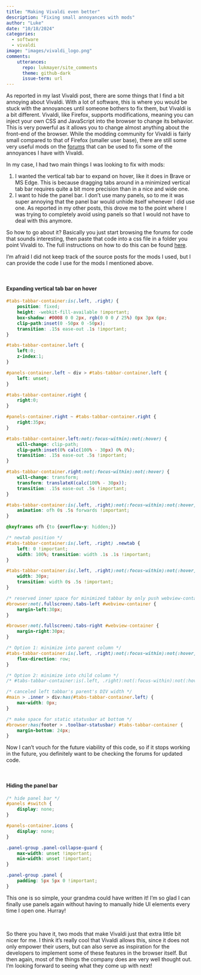 ```yaml
---
title: "Making Vivaldi even better"
description: "Fixing small annoyances with mods"
author: "Luke"
date: "10/18/2024"
categories:
  - software
  - vivaldi
image: "images/vivaldi_logo.png"
comments:
    utterances:
      repo: lukmayer/site_comments
      theme: github-dark
      issue-term: url
---
```


As reported in my last Vivaldi post, there are some things that I find a bit annoying about Vivaldi.
With a lot of software, this is where you would be stuck with the annoyances until someone bothers to fix them, but Vivaldi is a bit different.
Vivaldi, like Firefox, supports modifications, meaning you can inject your own CSS and JavaScript into the browser to change its behavior. This is very powerful as it allows you to change almost anything about the front-end of the browser. 
While the modding community for Vivaldi is fairly small compared to that of Firefox (smaller user base), there are still some very useful mods on the [forums](https://forum.vivaldi.net/category/52/modifications) that can be used to fix some of the annoyances I have with Vivaldi.

In my case, I had two main things I was looking to fix with mods:

1) I wanted the vertical tab bar to expand on hover, like it does in Brave or MS Edge. This is because dragging tabs around in a minimized vertical tab bar requires quite a bit more precision than in a nice and wide one.
2) I want to hide the panel bar. I don't use many panels, so to me it was super annoying that the panel bar would unhide itself whenever I did use one. As reported in my other posts, this drove me to the point where I was trying to completely avoid using panels so that I would not have to deal with this anymore. 

So how to go about it? Basically you just start browsing the forums for code that sounds interesting, then paste that code into a css file in a folder you point Vivaldi to. The full instructions on how to do this can be found [here](https://forum.vivaldi.net/topic/10549/modding-vivaldi).

I'm afraid I did not keep track of the source posts for the mods I used, but I can provide the code I use for the mods I mentioned above.

\

#### Expanding vertical tab bar on hover

```css
#tabs-tabbar-container:is(.left, .right) {
    position: fixed; 
    height: -webkit-fill-available !important;
    box-shadow: #0008 0 0 2px, rgb(0 0 0 / 25%) 0px 3px 6px;
    clip-path:inset(0 -50px 0 -50px);
    transition: .15s ease-out .1s !important;
}

#tabs-tabbar-container.left {
    left:0;
    z-index:1;
}

#panels-container.left ~ div > #tabs-tabbar-container.left {
    left: unset;
}

#tabs-tabbar-container.right {
    right:0;
}

#panels-container.right ~ #tabs-tabbar-container.right {
    right:35px;
}

#tabs-tabbar-container.left:not(:focus-within):not(:hover) {
    will-change: clip-path;
    clip-path:inset(0% calc(100% - 30px) 0% 0%);
    transition: .15s ease-out .5s !important;
}

#tabs-tabbar-container.right:not(:focus-within):not(:hover) {
    will-change: transform;
    transform: translateX(calc(100% - 30px));
    transition: .15s ease-out .5s !important;
}

#tabs-tabbar-container:is(.left, .right):not(:focus-within):not(:hover) > div.overflow .tab-strip {
    animation: ofh 0s .5s forwards !important;
}

@keyframes ofh {to {overflow-y: hidden;}}

/* newtab position */
#tabs-tabbar-container:is(.left, .right) .newtab {
    left: 0 !important;
    width: 100%; transition: width .1s .1s !important;
}

#tabs-tabbar-container:is(.left, .right):not(:focus-within):not(:hover) .newtab {
    width: 30px;
    transition: width 0s .5s !important;
}

/* reserved inner space for minimized tabbar by only push webview-container inward */
#browser:not(.fullscreen).tabs-left #webview-container {
    margin-left:30px;
}

#browser:not(.fullscreen).tabs-right #webview-container {
    margin-right:30px;
}

/* Option 1: minimize into parent column */
#tabs-tabbar-container:is(.left, .right):not(:focus-within):not(:hover) {
    flex-direction: row;
}

/* Option 2: minimize into child column */
/* #tabs-tabbar-container:is(.left, .right):not(:focus-within):not(:hover) {flex-direction: row-reverse;} */

/* canceled left tabbar's parent's DIV width */
#main > .inner > div:has(#tabs-tabbar-container.left) {
    max-width: 0px;
}

/* make space for static statusbar at bottom */
#browser:has(footer > .toolbar-statusbar) #tabs-tabbar-container {
    margin-bottom: 24px;
}

```

Now I can't vouch for the future viability of this code, so if it stops working in the future, you definitely want to be checking the forums for updated code. 

\

#### Hiding the panel bar

```css
/* hide panel bar */
#panels #switch {
    display: none;
}

#panels-container.icons {
    display: none;
}

.panel-group .panel-collapse-guard {
    max-width: unset !important;
    min-width: unset !important;
}

.panel-group .panel {
    padding: 5px 5px 0 !important;
}

```

This one is so simple, your grandma could have written it!
I'm so glad I can finally use panels again without having to manually hide UI elements every time I open one. Hurray!

\

So there you have it, two mods that make Vivaldi just that extra little bit nicer for me. I think it's really cool that Vivaldi allows this, since it does not only empower their users, but can also serve as inspiration for the developers to implement some of these features in the browser itself. But then again, most of the things the company does are very well thought out. I'm looking forward to seeing what they come up with next!

